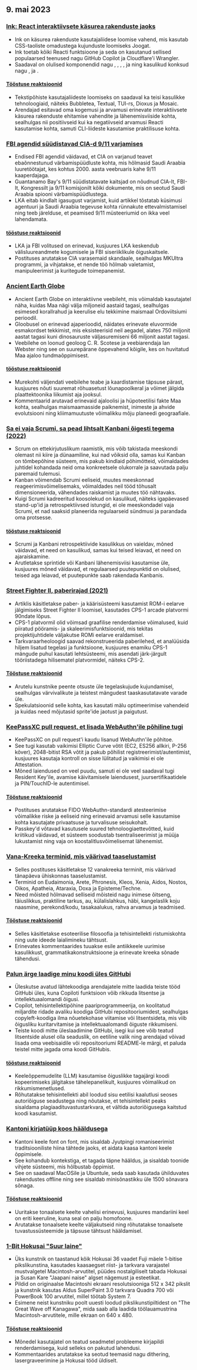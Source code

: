 

<CallToAction />

<Steps>

## 9. mai 2023

### [Ink: React interaktiivsete käsurea rakenduste jaoks](https://github.com/vadimdemedes/ink)

- Ink on käsurea rakenduste kasutajaliidese loomise vahend, mis kasutab CSS-taoliste omadustega kujunduste loomiseks Joogat.
- Ink toetab kõiki Reacti funktsioone ja seda on kasutanud sellised populaarsed teenused nagu GitHub Copilot ja Cloudflare'i Wrangler.
- Saadaval on olulised komponendid nagu <Box>, <Text>, <Newline>, <Spacer>, <Static> ja <Transform> ning kasulikud konksud nagu <useInput>, <useStdin> ja <useFocus>.

#### [Tööstuse reaktsioonid](http://news.ycombinator.com/item?id=35863837)

- Tekstipõhiste kasutajaliideste loomiseks on saadaval ka teisi kasulikke tehnoloogiaid, näiteks Bubbletea, Textual, TUI-rs, Dioxus ja Mosaic.
- Arendajad esitavad oma kogemusi ja arvamusi erinevate interaktiivsete käsurea rakenduste ehitamise vahendite ja lähenemisviiside kohta, sealhulgas nii positiivseid kui ka negatiivseid arvamusi Reacti kasutamise kohta, samuti CLI-liideste kasutamise praktilisuse kohta.

### [FBI agendid süüdistavad CIA-d 9/11 varjamises](https://www.spytalk.co/p/exclusive-fbi-agents-accuse-cia-of)

- Endised FBI agendid väidavad, et CIA on varjanud teavet ebaõnnestunud värbamispüüdluste kohta, mis hõlmasid Saudi Araabia luuretöötajat, kes kohtus 2000. aasta veebruaris kahe 9/11 kaaperdajaga.
- Guantanamo Bay's 9/11 süüdistatavate kaitsjad on nõudnud CIA-lt, FBI-lt, Kongressilt ja 9/11 komisjonilt kõiki dokumente, mis on seotud Saudi Araabia spiooni värbamispüüdlustega.
- LKA eitab kindlalt igasugust varjamist, kuid artikkel tõstatab küsimusi agentuuri ja Saudi Araabia tegevuse kohta rünnakute ettevalmistamisel ning teeb järelduse, et peamised 9/11 müsteeriumid on ikka veel lahendamata.

#### [tööstuse reaktsioonid](http://news.ycombinator.com/item?id=35862656)

- LKA ja FBI volitused on erinevad, kusjuures LKA keskendub välisluureandmete kogumisele ja FBI siseriiklikule õiguskaitsele.
- Postituses arutatakse CIA varasemaid skandaale, sealhulgas MKUltra programmi, ja vihjatakse, et nende töö hõlmab valetamist, manipuleerimist ja kuritegude toimepanemist.

### [Ancient Earth Globe](https://dinosaurpictures.org/ancient-earth/#470)

- Ancient Earth Globe on interaktiivne veebileht, mis võimaldab kasutajatel näha, kuidas Maa nägi välja miljoneid aastaid tagasi, sealhulgas esimesed korallrahud ja keerulise elu tekkimine maismaal Ordoviitsiumi perioodil.
- Gloobusel on erinevad ajaperioodid, näidates erinevate eluvormide esmakordset tekkimist, mis eksisteerisid neil aegadel, alates 750 miljonit aastat tagasi kuni dinosauruste väljasuremiseni 66 miljonit aastat tagasi.
- Veebilehe on loonud geoloog C. R. Scotese ja veebiarendaja Ian Webster ning see on suurepärane õppevahend kõigile, kes on huvitatud Maa ajaloo tundmaõppimisest.

#### [tööstuse reaktsioonid](http://news.ycombinator.com/item?id=35856820)

- Murekohti väljendati veebilehe teabe ja kaardistamise täpsuse pärast, kusjuures nõuti suuremat rõhuasetust lõunapoolkeral ja võimet jälgida plaattektoonika liikumist aja jooksul.
- Kommentaarid arutavad erinevaid ajaloolisi ja hüpoteetilisi fakte Maa kohta, sealhulgas maismaamasside paiknemist, inimeste ja ahvide evolutsiooni ning kliimamuutuste võimalikku mõju planeedi geograafiale.

### [Sa ei vaja Scrumi, sa pead lihtsalt Kanbani õigesti tegema (2022)](https://lucasfcosta.com/2022/10/02/scrum-versus-kanban.html)

- Scrum on ettekirjutuslikum raamistik, mis võib takistada meeskondi olemast nii kiire ja dünaamiline, kui nad võiksid olla, samas kui Kanban on tõmbepõhine süsteem, mis pakub kindlaid põhimõtteid, võimaldades juhtidel kohandada neid oma konkreetsele olukorrale ja saavutada palju paremaid tulemusi.
- Kanban võimendab Scrumi eeliseid, muutes meeskonnad reageerimisvõimelisemaks, võimaldades neil tööd tõhusalt dimensioneerida, vähendades raiskamist ja muutes töö nähtavaks.
- Kuigi Scrumi kadreeritud koosolekud on kasulikud, näiteks igapäevased stand-up'id ja retrospektiivsed istungid, ei ole meeskondadel vaja Scrumi, et nad saaksid planeerida regulaarseid sündmusi ja parandada oma protsesse.

#### [tööstuse reaktsioonid](http://news.ycombinator.com/item?id=35857463)

- Scrumi ja Kanbani retrospektiivide kasulikkus on vaieldav, mõned väidavad, et need on kasulikud, samas kui teised leiavad, et need on ajaraiskamine.
- Arutletakse sprintide või Kanbani lähenemisviisi kasutamise üle, kusjuures mõned väidavad, et regulaarsed puutepunktid on olulised, teised aga leiavad, et puutepunkte saab rakendada Kanbanis.

### [Street Fighter II, paberirajad (2021)](https://fabiensanglard.net/sf2_sheets/index.html)

- Artiklis käsitletakse paber- ja käärisüsteemi kasutamist ROM-i eelarve jälgimiseks Street Fighter II loomisel, kasutades CPS-1 arcade platvormi 90ndate lõpus.
- CPS-1 platvormil olid võimsad graafilise renderdamise võimalused, kuid piiratud pööramis- ja skaleerimisfunktsioonid, mis tekitas projektijuhtidele väljakutse ROMi eelarve eraldamisel.
- Tarkvaraarheoloogid saavad rekonstrueerida paberilehed, et analüüsida hiljem lisatud tegelasi ja funktsioone, kusjuures enamiku CPS-1 mängude puhul kasutati lehtsüsteemi, mis asendati järk-järgult tööriistadega hilisematel platvormidel, näiteks CPS-2.

#### [Tööstuse reaktsioonid](http://news.ycombinator.com/item?id=35859338)

- Arutelu kunstnike peente otsuste üle tegelaskujude kujundamisel, sealhulgas värvivalikute ja teistest mängudest taaskasutatavate varade üle.
- Spekulatsioonid selle kohta, kas kasutati mälu optimeerimise vahendeid ja kuidas need mõjutasid sprite'ide jaotust ja paigutust.

### [KeePassXC pull request, et lisada WebAuthn'ile põhiline tugi](https://github.com/keepassxreboot/keepassxc/pull/8825)

- KeePassXC on pull request'i kaudu lisanud WebAuthn'ile põhitoe.
- See tugi kasutab vaikimisi Elliptic Curve võtit (EC2, ES256 allkiri, P-256 kõver), 2048-bitist RSA võtit ja pakub põhilist registreerimist/autentimist, kusjuures kasutaja kontroll on sisse lülitatud ja vaikimisi ei ole Attestation.
- Mõned laiendused on veel puudu, samuti ei ole veel saadaval tugi Resident Key'ile, avamise käivitamisele laiendusest, juursertifikaatidele ja PIN/TouchID-le autentimisel.

#### [Tööstuse reaktsioonid](http://news.ycombinator.com/item?id=35859877)

- Postituses arutatakse FIDO WebAuthn-standardi atesteerimise võimalikke riske ja eeliseid ning erinevaid arvamusi selle kasutamise kohta kasutajate privaatsuse ja turvalisuse seisukohalt.
- Passkey'd võtavad kasutusele suured tehnoloogiaettevõtted, kuid kriitikud väidavad, et süsteem soodustab tsentraliseerimist ja müüja lukustamist ning vaja on koostalitlusvõimelisemat lähenemist.

### [Vana-Kreeka terminid, mis väärivad taaselustamist](https://classicalwisdom.substack.com/p/12-ancient-greek-terms-that-should)

- Selles postituses käsitletakse 12 vanakreeka terminit, mis väärivad tänapäeva ühiskonnas taaselustamist.
- Terminid on Eudaimonia, Arete, Phronesis, Kleos, Xenia, Aidos, Nostos, Oikos, Apatheia, Ataraxia, Doxa ja Episteme/Techne.
- Need mõisted hõlmavad selliseid mõisteid nagu inimese õitseng, täiuslikkus, praktiline tarkus, au, külalislahkus, häbi, kangelaslik koju naasmine, perekond/kodu, tasakaalukus, rahva arvamus ja teadmised.

#### [Tööstuse reaktsioonid](http://news.ycombinator.com/item?id=35867935)

- Selles käsitletakse esoteerilise filosoofia ja tehisintellekti ristumiskohta ning uute ideede laialimineku tähtsust.
- Erinevates kommentaarides tuuakse esile antiikkeele uurimise kasulikkust, grammatikakonstruktsioone ja erinevate kreeka sõnade tähendusi.

### [Palun ärge laadige minu koodi üles GitHubi](https://nogithub.codeberg.page/)

- Üleskutse avatud lähtekoodiga arendajatele mitte laadida teiste tööd GitHubi üles, kuna Copiloti funktsioon võib rikkuda litsentse ja intellektuaalomandi õigusi.
- Copilot, tehisintellektipõhine paariprogrammeerija, on koolitatud miljardite ridade avaliku koodiga GitHubi repositooriumidest, sealhulgas copyleft-koodiga ilma nõuetekohase viitamise või litsentsideta, mis viib õigusliku kuritarvitamise ja intellektuaalomandi õiguste rikkumiseni.
- Teiste koodi mitte üleslaadimine GitHubi, isegi kui see võib teatud litsentside alusel olla seaduslik, on eetiline valik ning arendajad võivad lisada oma veebisaidile või repositooriumi README-le märgi, et paluda teistel mitte jagada oma koodi GitHubis.

#### [tööstuse reaktsioonid](http://news.ycombinator.com/item?id=35859142)

- Keeleõppemudelite (LLM) kasutamise õiguslikke tagajärgi koodi kopeerimiseks jälgitakse tähelepanelikult, kusjuures võimalikud on rikkumismenetlused.
- Rõhutatakse tehisintellekti abil loodud sisu eetilisi kaalutlusi seoses autoriõiguse seadustega ning nõutakse, et tehisintellekt peaks sisaldama plagiaadituvastustarkvara, et vältida autoriõigusega kaitstud koodi kasutamist.

### [Kantoni kirjatüüp koos hääldusega](https://visual-fonts.com/)

- Kantoni keele font on font, mis sisaldab Jyutpingi romaniseerimist traditsiooniliste hiina tähtede jaoks, et aidata kaasa kantoni keele õppimisele.
- See kohandub kontekstiga, et tagada täpne hääldus, ja sisaldab toonide vihjete süsteemi, mis hõlbustab õppimist.
- See on saadaval MacOSile ja Ubuntule, seda saab kasutada ühilduvates rakendustes offline ning see sisaldab minisõnastikku üle 1500 sõnavara sõnaga.

#### [Tööstuse reaktsioonid](http://news.ycombinator.com/item?id=35867275)

- Uuritakse tonaalsete keelte vahelisi erinevusi, kusjuures mandariini keel on eriti keeruline, kuna seal on palju homofoone.
- Arutatakse tonaalsete keelte väljakutseid ning rõhutatakse tonaalsete tuvastussüsteemide ja täpsuse tähtsust hääldamisel.

### [1-Bit Hokusai "Suur laine"](https://www.hypertalking.com/2023/05/08/1-bit-pixel-art-of-hokusais-the-great-wave-off-kanagawa/)

- Üks kunstnik on taastanud kõik Hokusai 36 vaadet Fuji mäele 1-bitise pikslikunstina, kasutades kaasaegset riist- ja tarkvara varajastel mustvalgetel Macintosh-arvutitel, püüdes nostalgiliselt tabada Hokusai ja Susan Kare "Jaapani naise" algset nägemust ja esteetikat.
- Pildid on originaalse Macintoshi ekraani resolutsiooniga 512 x 342 pikslit ja kunstnik kasutas Aldus SuperPaint 3.0 tarkvara Quadra 700 või PowerBook 100 arvutitel, millel töötab System 7.
- Esimene neist kunstniku poolt uuesti loodud pikslikunstipiltidest on "The Great Wave off Kanagawa", mida saab alla laadida töölauamustrina Macintosh-arvutitele, mille ekraan on 640 x 480.

#### [Tööstuse reaktsioonid](http://news.ycombinator.com/item?id=35866283)

- Mõnedel kasutajatel on teatud seadmetel probleeme kirjapildi renderdamisega, kuid selleks on pakutud lahendusi.
- Kommentaarides arutatakse ka seotud teemasid nagu dithering, lasergraveerimine ja Hokusai tööd üldiselt.

</Steps>

